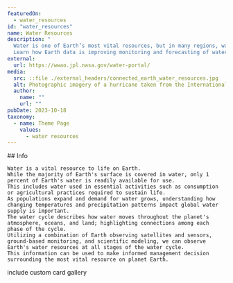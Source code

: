```yaml
---
featuredOn:
  - water_resources 
id: "water_resources"
name: Water Resources
description: "
  Water is one of Earth’s most vital resources, but in many regions, water supplies are increasingly scarce.
  Learn how Earth data is improving monitoring and forecasting of water use, availability and water extremes."
external:
  url: https://wwao.jpl.nasa.gov/water-portal/
media:
  src: ::file ./external_headers/connected_earth_water_resources.jpg
  alt: Photographic imagery of a hurricane taken from the International Space Station
  author:
    name: ""
    url: ""
pubDate: 2023-10-18
taxonomy:
  - name: Theme Page
    values:
      - water resources
---
```


<Block>
  <Prose>
    ## Info

    Water is a vital resource to life on Earth.
    While the majority of Earth's surface is covered in water, only 1 percent of Earth's water is readily available for use.
    This includes water used in essential activities such as consumption or agricultural practices required to sustain life.
    As populations expand and demand for water grows, understanding how changing temperatures and precipitation patterns impact global water supply is important.
    The water cycle describes how water moves throughout the planet's atmosphere, oceans, and land; highlighting connections among each phase of the cycle.
    Utilizing a combination of Earth observing satellites and sensors, ground-based monitoring, and scientific modeling, we can observe Earth's water resources at all stages of the water cycle.
    This information can be used to make informed management decision surrounding the most vital resource on planet Earth.
  </Prose>
</Block>



<Block type="wide">
  <Prose> include custom card gallery </Prose>
</Block>